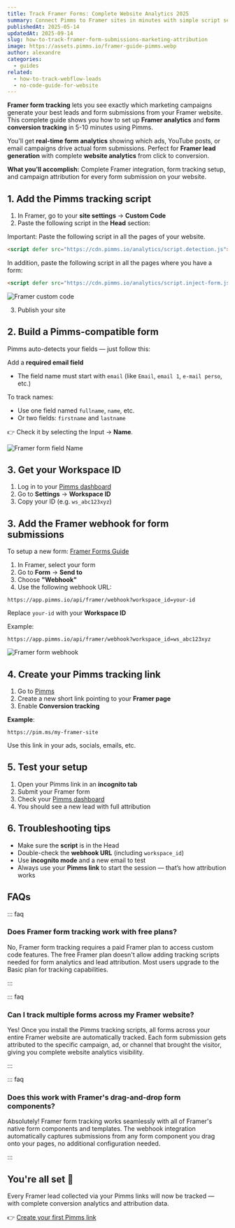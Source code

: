 ```yaml
---
title: Track Framer Forms: Complete Website Analytics 2025
summary: Connect Pimms to Framer sites in minutes with simple script setup. Track every form submission with complete analytics showing which campaigns generate your best leads.
publishedAt: 2025-05-14
updatedAt: 2025-09-14
slug: how-to-track-framer-form-submissions-marketing-attribution
image: https://assets.pimms.io/framer-guide-pimms.webp
author: alexandre
categories:
  - guides
related:
  - how-to-track-webflow-leads
  - no-code-guide-for-website
---
```


**Framer form tracking** lets you see exactly which marketing campaigns generate your best leads and form submissions from your Framer website. This complete guide shows you how to set up **Framer analytics** and **form conversion tracking** in 5-10 minutes using Pimms.

You'll get **real-time form analytics** showing which ads, YouTube posts, or email campaigns drive actual form submissions. Perfect for **Framer lead generation** with complete **website analytics** from click to conversion.

**What you'll accomplish:** Complete Framer integration, form tracking setup, and campaign attribution for every form submission on your website.

<LinkCard
  href="/articles/no-code-guide-for-website"
  title="Looking to track external tools?"
  description="Read this other guide if your site links to external tools like Cal.com, Tally, Stripe, etc."
/>

## 1. Add the Pimms tracking script

1. In Framer, go to your **site settings** → **Custom Code**
2. Paste the following script in the **Head** section:

Important: Paste the following script in all the pages of your website.

```html
<script defer src="https://cdn.pimms.io/analytics/script.detection.js"></script>
```

In addition, paste the following script in all the pages where you have a form:

```html
<script defer src="https://cdn.pimms.io/analytics/script.inject-form.js"></script>
```

<LinkCard
  href="/freetools/site-checker"
  title="Verify your script installation"
  description="Use our free tool to automatically check if the Pimms analytics script is properly installed on your website."
/>

![Framer custom code](https://assets.pimms.io/framer-custom-code.webp)

3. Publish your site

## 2. Build a Pimms-compatible form

Pimms auto-detects your fields — just follow this:

Add a **required email field**
- The field name must start with `email` (like `Email`, `email 1`, `e-mail perso`, etc.)

To track names:
- Use one field named `fullname`, `name`, etc.
- Or two fields: `firstname` and `lastname`

👉 Check it by selecting the Input → **Name**.

![Framer form field Name](https://assets.pimms.io/framer-form-field-name.webp)

## 3. Get your Workspace ID

1. Log in to your [Pimms dashboard](https://app.pimms.io)
2. Go to **Settings** → **Workspace ID**
3. Copy your ID (e.g. `ws_abc123xyz`)

## 3. Add the Framer webhook for form submissions

To setup a new form: [Framer Forms Guide](https://www.framer.com/features/forms/)

1. In Framer, select your form
2. Go to **Form** → **Send to**
3. Choose **"Webhook"**
4. Use the following webhook URL:

```
https://app.pimms.io/api/framer/webhook?workspace_id=your-id
```

Replace `your-id` with your **Workspace ID**

Example:  

```
https://app.pimms.io/api/framer/webhook?workspace_id=ws_abc123xyz
```

![Framer form webhook](https://assets.pimms.io/framer-form-webhook.webp?v=2)

## 4. Create your Pimms tracking link

1. Go to [Pimms](https://app.pimms.io)
2. Create a new short link pointing to your **Framer page**
3. Enable **Conversion tracking**

**Example**:  

```
https://pim.ms/my-framer-site
```

Use this link in your ads, socials, emails, etc.

## 5. Test your setup

1. Open your Pimms link in an **incognito tab**
2. Submit your Framer form
3. Check your [Pimms dashboard](https://app.pimms.io)
4. You should see a new lead with full attribution

## 6. Troubleshooting tips

- Make sure the **script** is in the Head
- Double-check the **webhook URL** (including `workspace_id`)
- Use **incognito mode** and a new email to test
- Always use your **Pimms link** to start the session — that’s how attribution works

## FAQs

::: faq

### Does Framer form tracking work with free plans?

No, Framer form tracking requires a paid Framer plan to access custom code features. The free Framer plan doesn't allow adding tracking scripts needed for form analytics and lead attribution. Most users upgrade to the Basic plan for tracking capabilities.

:::

::: faq

### Can I track multiple forms across my Framer website?

Yes! Once you install the Pimms tracking scripts, all forms across your entire Framer website are automatically tracked. Each form submission gets attributed to the specific campaign, ad, or channel that brought the visitor, giving you complete website analytics visibility.

:::

::: faq

### Does this work with Framer's drag-and-drop form components?

Absolutely! Framer form tracking works seamlessly with all of Framer's native form components and templates. The webhook integration automatically captures submissions from any form component you drag onto your pages, no additional configuration needed.

:::

## You're all set 🎉

Every Framer lead collected via your Pimms links will now be tracked — with complete conversion analytics and attribution data.

👉 [Create your first Pimms link](https://app.pimms.io)

<CallToAction />